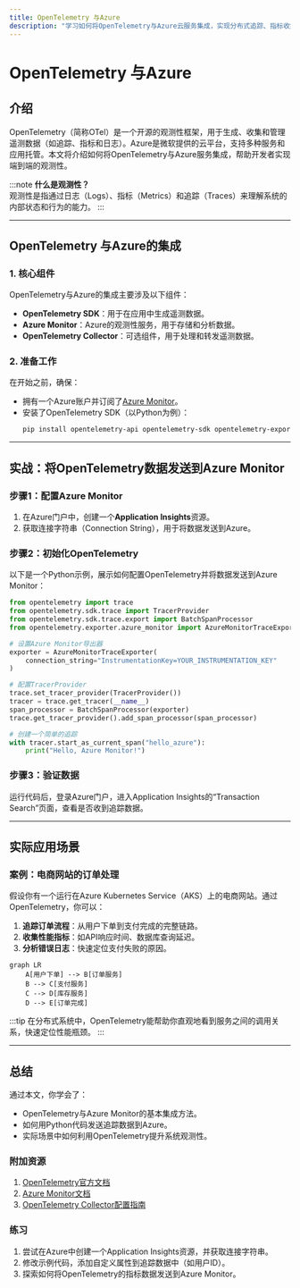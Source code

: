 ```yaml
---
title: OpenTelemetry 与Azure
description: "学习如何将OpenTelemetry与Azure云服务集成，实现分布式追踪、指标收集和日志管理。"
---
```


# OpenTelemetry 与Azure

## 介绍

OpenTelemetry（简称OTel）是一个开源的观测性框架，用于生成、收集和管理遥测数据（如追踪、指标和日志）。Azure是微软提供的云平台，支持多种服务和应用托管。本文将介绍如何将OpenTelemetry与Azure服务集成，帮助开发者实现端到端的观测性。

:::note
**什么是观测性？**  
观测性是指通过日志（Logs）、指标（Metrics）和追踪（Traces）来理解系统的内部状态和行为的能力。
:::

---

## OpenTelemetry 与Azure的集成

### 1. 核心组件

OpenTelemetry与Azure的集成主要涉及以下组件：
- **OpenTelemetry SDK**：用于在应用中生成遥测数据。
- **Azure Monitor**：Azure的观测性服务，用于存储和分析数据。
- **OpenTelemetry Collector**：可选组件，用于处理和转发遥测数据。

### 2. 准备工作

在开始之前，确保：
- 拥有一个Azure账户并订阅了[Azure Monitor](https://azure.microsoft.com/en-us/products/monitor/)。
- 安装了OpenTelemetry SDK（以Python为例）：
  ```bash
  pip install opentelemetry-api opentelemetry-sdk opentelemetry-exporter-azure-monitor
  ```

---

## 实战：将OpenTelemetry数据发送到Azure Monitor

### 步骤1：配置Azure Monitor

1. 在Azure门户中，创建一个**Application Insights**资源。
2. 获取连接字符串（Connection String），用于将数据发送到Azure。

### 步骤2：初始化OpenTelemetry

以下是一个Python示例，展示如何配置OpenTelemetry并将数据发送到Azure Monitor：

```python
from opentelemetry import trace
from opentelemetry.sdk.trace import TracerProvider
from opentelemetry.sdk.trace.export import BatchSpanProcessor
from opentelemetry.exporter.azure_monitor import AzureMonitorTraceExporter

# 设置Azure Monitor导出器
exporter = AzureMonitorTraceExporter(
    connection_string="InstrumentationKey=YOUR_INSTRUMENTATION_KEY"
)

# 配置TracerProvider
trace.set_tracer_provider(TracerProvider())
tracer = trace.get_tracer(__name__)
span_processor = BatchSpanProcessor(exporter)
trace.get_tracer_provider().add_span_processor(span_processor)

# 创建一个简单的追踪
with tracer.start_as_current_span("hello_azure"):
    print("Hello, Azure Monitor!")
```

### 步骤3：验证数据

运行代码后，登录Azure门户，进入Application Insights的“Transaction Search”页面，查看是否收到追踪数据。

---

## 实际应用场景

### 案例：电商网站的订单处理

假设你有一个运行在Azure Kubernetes Service（AKS）上的电商网站。通过OpenTelemetry，你可以：
1. **追踪订单流程**：从用户下单到支付完成的完整链路。
2. **收集性能指标**：如API响应时间、数据库查询延迟。
3. **分析错误日志**：快速定位支付失败的原因。

```mermaid
graph LR
    A[用户下单] --> B[订单服务]
    B --> C[支付服务]
    C --> D[库存服务]
    D --> E[订单完成]
```

:::tip
在分布式系统中，OpenTelemetry能帮助你直观地看到服务之间的调用关系，快速定位性能瓶颈。
:::

---

## 总结

通过本文，你学会了：
- OpenTelemetry与Azure Monitor的基本集成方法。
- 如何用Python代码发送追踪数据到Azure。
- 实际场景中如何利用OpenTelemetry提升系统观测性。

### 附加资源
1. [OpenTelemetry官方文档](https://opentelemetry.io/docs/)
2. [Azure Monitor文档](https://docs.microsoft.com/en-us/azure/azure-monitor/)
3. [OpenTelemetry Collector配置指南](https://opentelemetry.io/docs/collector/)

### 练习
1. 尝试在Azure中创建一个Application Insights资源，并获取连接字符串。
2. 修改示例代码，添加自定义属性到追踪数据中（如用户ID）。
3. 探索如何将OpenTelemetry的指标数据发送到Azure Monitor。